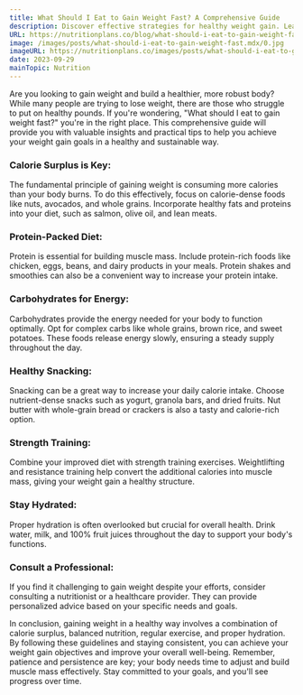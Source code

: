 ```yaml
---
title: What Should I Eat to Gain Weight Fast? A Comprehensive Guide
description: Discover effective strategies for healthy weight gain. Learn about calorie-dense foods, protein-rich diets, and strength training. Expert tips for natural and sustainable weight gain.
URL: https://nutritionplans.co/blog/what-should-i-eat-to-gain-weight-fast
image: /images/posts/what-should-i-eat-to-gain-weight-fast.mdx/0.jpg
imageURL: https://nutritionplans.co/images/posts/what-should-i-eat-to-gain-weight-fast.mdx/0.jpg
date: 2023-09-29
mainTopic: Nutrition
---
```


Are you looking to gain weight and build a healthier, more robust body? While many people are trying to lose weight, there are those who struggle to put on healthy pounds. If you're wondering, "What should I eat to gain weight fast?" you're in the right place. This comprehensive guide will provide you with valuable insights and practical tips to help you achieve your weight gain goals in a healthy and sustainable way.

### Calorie Surplus is Key:

The fundamental principle of gaining weight is consuming more calories than your body burns. To do this effectively, focus on calorie-dense foods like nuts, avocados, and whole grains. Incorporate healthy fats and proteins into your diet, such as salmon, olive oil, and lean meats.

### Protein-Packed Diet:

Protein is essential for building muscle mass. Include protein-rich foods like chicken, eggs, beans, and dairy products in your meals. Protein shakes and smoothies can also be a convenient way to increase your protein intake.

### Carbohydrates for Energy:

Carbohydrates provide the energy needed for your body to function optimally. Opt for complex carbs like whole grains, brown rice, and sweet potatoes. These foods release energy slowly, ensuring a steady supply throughout the day.

### Healthy Snacking:

Snacking can be a great way to increase your daily calorie intake. Choose nutrient-dense snacks such as yogurt, granola bars, and dried fruits. Nut butter with whole-grain bread or crackers is also a tasty and calorie-rich option.

### Strength Training:

Combine your improved diet with strength training exercises. Weightlifting and resistance training help convert the additional calories into muscle mass, giving your weight gain a healthy structure.

### Stay Hydrated:

Proper hydration is often overlooked but crucial for overall health. Drink water, milk, and 100% fruit juices throughout the day to support your body's functions.

### Consult a Professional:

If you find it challenging to gain weight despite your efforts, consider consulting a nutritionist or a healthcare provider. They can provide personalized advice based on your specific needs and goals.

In conclusion, gaining weight in a healthy way involves a combination of calorie surplus, balanced nutrition, regular exercise, and proper hydration. By following these guidelines and staying consistent, you can achieve your weight gain objectives and improve your overall well-being. Remember, patience and persistence are key; your body needs time to adjust and build muscle mass effectively. Stay committed to your goals, and you'll see progress over time.
